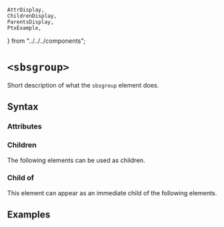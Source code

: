     AttrDisplay,
    ChildrenDisplay,
    ParentsDisplay,
    PtxExample,
} from "../../../components";

# `<sbsgroup>`

Short description of what the `sbsgroup` element does.

## Syntax

### Attributes

<AttrDisplay name="sbsgroup" />

### Children

The following elements can be used as children.

<ChildrenDisplay name="sbsgroup" />

### Child of

This element can appear as an immediate child of the following elements.

<ParentsDisplay name="sbsgroup" />

## Examples

    